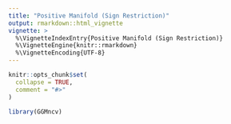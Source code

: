 ```yaml
---
title: "Positive Manifold (Sign Restriction)"
output: rmarkdown::html_vignette
vignette: >
  %\VignetteIndexEntry{Positive Manifold (Sign Restriction)}
  %\VignetteEngine{knitr::rmarkdown}
  %\VignetteEncoding{UTF-8}
---
```


```r
knitr::opts_chunk$set(
  collapse = TRUE,
  comment = "#>"
)
```

```r
library(GGMncv)
```
